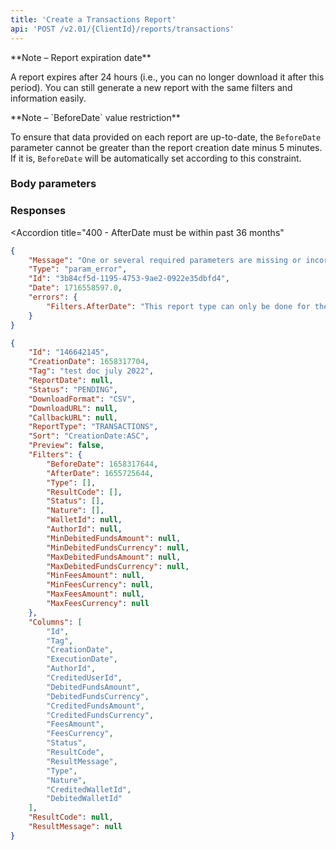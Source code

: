 ---
title: 'Create a Transactions Report'  
api: 'POST /v2.01/{ClientId}/reports/transactions'  
---



<Note>  
**Note – Report expiration date** 
  
A report expires after 24 hours (i.e., you can no longer download it after this period). You can still generate a new report with the same filters and information easily.  
</Note>  

<Note>  
**Note – `BeforeDate` value restriction** 
  
To ensure that data provided on each report are up-to-date, the `BeforeDate` parameter cannot be greater than the report creation date minus 5 minutes. 
If it is, `BeforeDate` will be automatically set according to this constraint.  
</Note>  

### Body parameters  

<Tag5 />  

<DownloadFormat />  

<CallbackURL />  

<Sort />  

<Preview />  

<Filters1 />  

<Columns1 />  

### Responses  

<AccordionGroup><Accordion title="200">  

<IdResponse />  

<CreationDateResponse />  

<Tag3Response />  

<ReportDateResponse />  

<Status4Response />  

<DownloadFormatResponse />  

<DownloadURLResponse />  

<CallbackURLResponse />  

<ReportTypeResponse />  

<SortResponse />  

<PreviewResponse />  

<FiltersResponse />  

<ColumnsResponse />  

<ResultCodeResponse />  

<ResultMessageResponse />

</Accordion>

<Accordion
  title="400 - AfterDate must be within past 36 months"
>
```json
{
    "Message": "One or several required parameters are missing or incorrect. An incorrect resource ID also raises this kind of error.",
    "Type": "param_error",
    "Id": "3b84cf5d-1195-4753-9ae2-0922e35dbfd4",
    "Date": 1716558597.0,
    "errors": {
        "Filters.AfterDate": "This report type can only be done for the last 36 months."
    }
}
```
</Accordion>

</AccordionGroup>  

<ResponseExample>  

```json 200
{
    "Id": "146642145",
    "CreationDate": 1658317704,
    "Tag": "test doc july 2022",
    "ReportDate": null,
    "Status": "PENDING",
    "DownloadFormat": "CSV",
    "DownloadURL": null,
    "CallbackURL": null,
    "ReportType": "TRANSACTIONS",
    "Sort": "CreationDate:ASC",
    "Preview": false,
    "Filters": {
        "BeforeDate": 1658317644,
        "AfterDate": 1655725644,
        "Type": [],
        "ResultCode": [],
        "Status": [],
        "Nature": [],
        "WalletId": null,
        "AuthorId": null,
        "MinDebitedFundsAmount": null,
        "MinDebitedFundsCurrency": null,
        "MaxDebitedFundsAmount": null,
        "MaxDebitedFundsCurrency": null,
        "MinFeesAmount": null,
        "MinFeesCurrency": null,
        "MaxFeesAmount": null,
        "MaxFeesCurrency": null
    },
    "Columns": [
        "Id",
        "Tag",
        "CreationDate",
        "ExecutionDate",
        "AuthorId",
        "CreditedUserId",
        "DebitedFundsAmount",
        "DebitedFundsCurrency",
        "CreditedFundsAmount",
        "CreditedFundsCurrency",
        "FeesAmount",
        "FeesCurrency",
        "Status",
        "ResultCode",
        "ResultMessage",
        "Type",
        "Nature",
        "CreditedWalletId",
        "DebitedWalletId"
    ],
    "ResultCode": null,
    "ResultMessage": null
}  
```
</ResponseExample>  

<RequestExample>  
    <RestCreateTransactionReport />
    <PhpCreateTransactionsReport />
    <RubyCreateTransactionsReport />
    <CreateTransactionsReportPython /> 
</RequestExample>